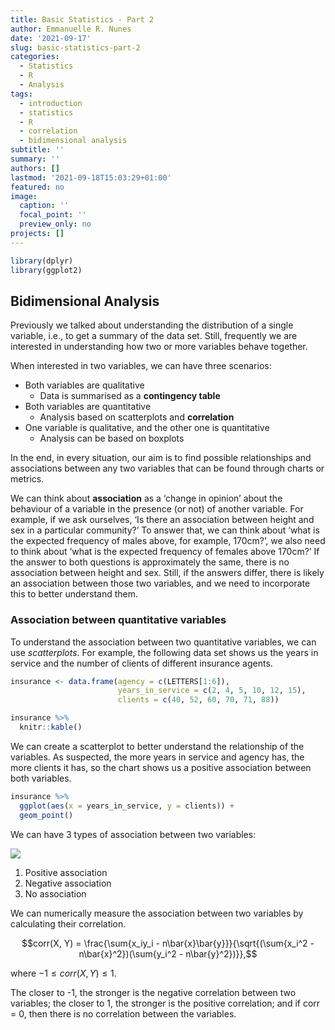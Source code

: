 ```yaml
---
title: Basic Statistics - Part 2
author: Emmanuelle R. Nunes
date: '2021-09-17'
slug: basic-statistics-part-2
categories: 
  - Statistics
  - R
  - Analysis
tags: 
  - introduction
  - statistics
  - R
  - correlation
  - bidimensional analysis
subtitle: ''
summary: ''
authors: []
lastmod: '2021-09-18T15:03:29+01:00'
featured: no
image:
  caption: ''
  focal_point: ''
  preview_only: no
projects: []
---
```


```r
library(dplyr)
library(ggplot2)
```


## Bidimensional Analysis

Previously we talked about understanding the distribution of a single variable, i.e., to get a summary of the data set. Still, frequently we are interested in understanding how two or more variables behave together.

When interested in two variables, we can have three scenarios:

* Both variables are qualitative
  * Data is summarised as a **contingency table**
* Both variables are quantitative
  * Analysis based on scatterplots and **correlation**
* One variable is qualitative, and the other one is quantitative
  * Analysis can be based on boxplots

In the end, in every situation, our aim is to find possible relationships and associations between any two variables that can be found through charts or metrics.

We can think about **association** as a ‘change in opinion’ about the behaviour of a variable in the presence (or not) of another variable. For example, if we ask ourselves, ‘Is there an association between height and sex in a particular community?’ To answer that, we can think about ‘what is the expected frequency of males above, for example, 170cm?’, we also need to think about ‘what is the expected frequency of females above 170cm?’ If the answer to both questions is approximately the same, there is no association between height and sex. Still, if the answers differ, there is likely an association between those two variables, and we need to incorporate this to better understand them.

### Association between quantitative variables

To understand the association between two quantitative variables, we can use *scatterplots*. For example, the following data set shows us the years in service and the number of clients of different insurance agents.

```r
insurance <- data.frame(agency = c(LETTERS[1:6]),
                        years_in_service = c(2, 4, 5, 10, 12, 15),
                        clients = c(40, 52, 60, 70, 71, 88))

insurance %>% 
  knitr::kable()
```

We can create a scatterplot to better understand the relationship of the variables. As suspected, the more years in service and agency has, the more clients it has, so the chart shows us a positive association between both variables.

```r
insurance %>%
  ggplot(aes(x = years_in_service, y = clients)) +
  geom_point()
```

We can have 3 types of association between two variables: 

<img src="https://statistics.laerd.com/statistical-guides/img/pearson-1-small.png"/>

1. Positive association
2. Negative association
3. No association

We can numerically measure the association between two variables by calculating their correlation.

$$corr(X, Y) = \frac{\sum{x_iy_i - n\bar{x}\bar{y}}}{\sqrt{(\sum{x_i^2 - n\bar{x}^2})(\sum{y_i^2 - n\bar{y}^2})}},$$

where $-1 \leq corr(X, Y) \leq 1$.

The closer to -1, the stronger is the negative correlation between two variables; the closer to 1, the stronger is the positive correlation; and if corr = 0, then there is no correlation between the variables.